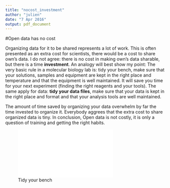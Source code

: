 ```yaml
---
title: "nocost_investment"
author: "julien"
date: "7 Apr 2016"
output: pdf_document
---
```


#Open data has no cost 

Organizing data for it to be shared represents a lot of work. This is often presented as an extra cost for scientists, there would be a cost to share own's data. I do not agree: there is no cost in making own's data sharable, but there is a time **investment**. An analogy will best show my point: The very basic rule in a molecular biology lab is: tidy your bench, make sure that your solutions, samples and equipment are kept in the right place and temperature and that the equipment is well maintained. It will save you time for your next experiment (finding the right reagents and your tools). The same apply for data: **tidy your data files**, make sure that your data is kept in the right place and format and that your analysis tools are well maintained.

The amount of time saved by organizing your data overwhelm by far the time invested to organize it. Everybody aggrees that the extra cost to share organized data is tiny. In conclusion, Open data is not costly, it is only a question of training and getting the right habits.

![Tidy your bench](./Figures/tidyyourdata.pdf)

